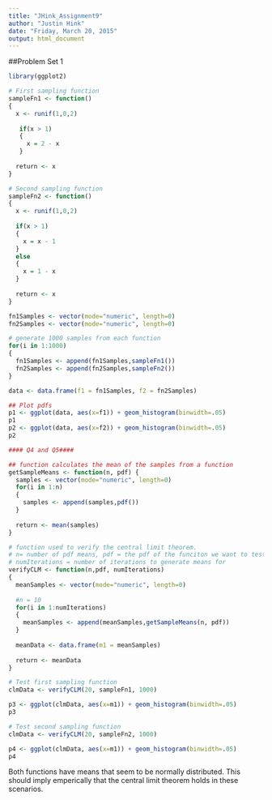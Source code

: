 ```yaml
---
title: "JHink_Assignment9"
author: "Justin Hink"
date: "Friday, March 20, 2015"
output: html_document
---
```


##Problem Set 1

```r

library(ggplot2)

# First sampling function
sampleFn1 <- function()
{
  x <- runif(1,0,2)
  
   if(x > 1)
   {
     x = 2 - x
   }
  
  return <- x
}

# Second sampling function
sampleFn2 <- function()
{
  x <- runif(1,0,2)
  
  if(x > 1)
  {
    x = x - 1
  }
  else
  {
    x = 1 - x
  }
  
  return <- x
}

fn1Samples <- vector(mode="numeric", length=0)
fn2Samples <- vector(mode="numeric", length=0)

# generate 1000 samples from each function
for(i in 1:1000)
{
  fn1Samples <- append(fn1Samples,sampleFn1())
  fn2Samples <- append(fn2Samples,sampleFn2())
}

data <- data.frame(f1 = fn1Samples, f2 = fn2Samples)

## Plot pdfs
p1 <- ggplot(data, aes(x=f1)) + geom_histogram(binwidth=.05)
p1
p2 <- ggplot(data, aes(x=f2)) + geom_histogram(binwidth=.05)
p2

#### Q4 and Q5####

## function calculates the mean of the samples from a function
getSampleMeans <- function(n, pdf) {
  samples <- vector(mode="numeric", length=0)
  for(i in 1:n)
  {
    samples <- append(samples,pdf())
  }
  
  return <- mean(samples)
}

# function used to verify the central limit theorem.
# n= number of pdf means, pdf = the pdf of the funciton we want to test
# numIterations = number of iterations to generate means for
verifyCLM <- function(n,pdf, numIterations)
{
  meanSamples <- vector(mode="numeric", length=0)
  
  #n = 10
  for(i in 1:numIterations)
  {
    meanSamples <- append(meanSamples,getSampleMeans(n, pdf))
  }
  
  meanData <- data.frame(m1 = meanSamples)
  
  return <- meanData
}

# Test first sampling function
clmData <- verifyCLM(20, sampleFn1, 1000)

p3 <- ggplot(clmData, aes(x=m1)) + geom_histogram(binwidth=.05)
p3

# Test second sampling function
clmData <- verifyCLM(20, sampleFn2, 1000)

p4 <- ggplot(clmData, aes(x=m1)) + geom_histogram(binwidth=.05)
p4
```

Both functions have means that seem to be normally distributed.  This should imply emperically that the central limit theorem holds in these scenarios.  

